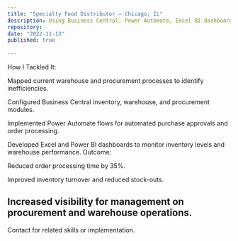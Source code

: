```yaml
---
title: "Specialty Food Distributor – Chicago, IL"
description: Using Business Central, Power Automate, Excel BI dashboards, Integrate multiple warehouses, streamline procurement, and automate sales order processing.
repository: 
date: "2022-11-13"
published: true
  
---
```

How I Tackled It:

Mapped current warehouse and procurement processes to identify inefficiencies.

Configured Business Central inventory, warehouse, and procurement modules.

Implemented Power Automate flows for automated purchase approvals and order processing.

Developed Excel and Power BI dashboards to monitor inventory levels and warehouse performance.
Outcome:

Reduced order processing time by 35%.

Improved inventory turnover and reduced stock-outs.

Increased visibility for management on procurement and warehouse operations.
-----

Contact for related skills or implementation.
